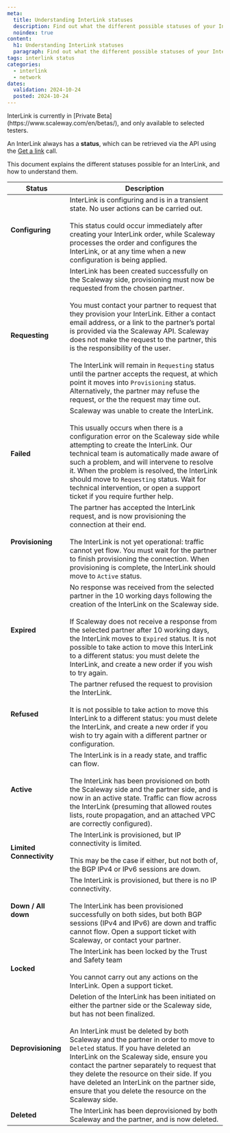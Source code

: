 ```yaml
---
meta:
  title: Understanding InterLink statuses
  description: Find out what the different possible statuses of your InterLink mean, and how to take action based on these statuses when necessary.
  noindex: true
content:
  h1: Understanding InterLink statuses
  paragraph: Find out what the different possible statuses of your InterLink mean, and how to take action based on these statuses when necessary.
tags: interlink status
categories: 
  - interlink
  - network
dates:
  validation: 2024-10-24
  posted: 2024-10-24
---
```


<Message type="important">
InterLink is currently in [Private Beta](https://www.scaleway.com/en/betas/), and only available to selected testers.
</Message>

An InterLink always has a **status**, which can be retrieved via the API using the [Get a link](https://www.scaleway.com/en/developers/api/interlink/#path-links-get-a-link) call.

This document explains the different statuses possible for an InterLink, and how to understand them.

| **Status**            | **Description**                     | 
|-------------------|-----------------------------------------|
| **Configuring**       | InterLink is configuring and is in a transient state. No user actions can be carried out. <br/><br/> This status could occur immediately after creating your InterLink order, while Scaleway processes the order and configures the InterLink, or at any time when a new configuration is being applied. |
| **Requesting**        | InterLink has been created successfully on the Scaleway side, provisioning must now be requested from the chosen partner. <br/><br/> You must contact your partner to request that they provision your InterLink. Either a contact email address, or a link to the partner’s portal is provided via the Scaleway API. Scaleway does not make the request to the partner, this is the responsibility of the user.<br/><br/> The InterLink will remain in `Requesting` status until the partner accepts the request, at which point it moves into `Provisioning` status. Alternatively, the partner may refuse the request, or the the request may time out. |
| **Failed**          | Scaleway was unable to create the InterLink. <br/><br/> This usually occurs when there is a configuration error on the Scaleway side while attempting to create the InterLink. Our technical team is automatically made aware of such a problem, and will intervene to resolve it. When the problem is resolved, the InterLink should move to `Requesting` status. Wait for technical intervention, or open a support ticket if you require further help.
| **Provisioning**      | The partner has accepted the InterLink request, and is now provisioning the connection at their end. <br/><br/> The InterLink is not yet operational: traffic cannot yet flow. You must wait for the partner to finish provisioning the connection. When provisioning is complete, the InterLink should move to `Active` status. |
| **Expired**           | No response was received from the selected partner in the 10 working days following the creation of the InterLink on the Scaleway side. <br/><br/> If Scaleway does not receive a response from the selected partner after 10 working days, the InterLink moves to `Expired` status. It is not possible to take action to move this InterLink to a different status: you must delete the InterLink, and create a new order if you wish to try again. |
| **Refused**           | The partner refused the request to provision the InterLink. <br/><br/> It is not possible to take action to move this InterLink to a different status: you must delete the InterLink, and create a new order if you wish to try again with a different partner or configuration.  |
| **Active**            | The InterLink is in a ready state, and traffic can flow. <br/><br/> The InterLink has been provisioned on both the Scaleway side and the partner side, and is now in an active state. Traffic can flow across the InterLink (presuming that allowed routes lists, route propagation, and an attached VPC are correctly configured). |
| **Limited Connectivity** | The InterLink is provisioned, but IP connectivity is limited. <br/><br/> This may be the case if either, but not both of, the BGP IPv4 or IPv6 sessions are down. |
| **Down / All down**  | The InterLink is provisioned, but there is no IP connectivity. <br/><br/> The InterLink has been provisioned successfully on both sides, but both BGP sessions (IPv4 and IPv6) are down and traffic cannot flow. Open a support ticket with Scaleway, or contact your partner. |
| **Locked** | The InterLink has been locked by the Trust and Safety team <br/><br/> You cannot carry out any actions on the InterLink. Open a support ticket. |
| **Deprovisioning** | Deletion of the InterLink has been initiated on either the partner side or the Scaleway side, but has not been finalized. <br/><br/> An InterLink must be deleted by both Scaleway and the partner in order to move to `Deleted` status. If you have deleted an InterLink on the Scaleway side, ensure you contact the partner separately to request that they delete the resource on their side. If you have deleted an InterLink on the partner side, ensure that you delete the resource on the Scaleway side. |
| **Deleted** | The InterLink has been deprovisioned by both Scaleway and the partner, and is now deleted. |